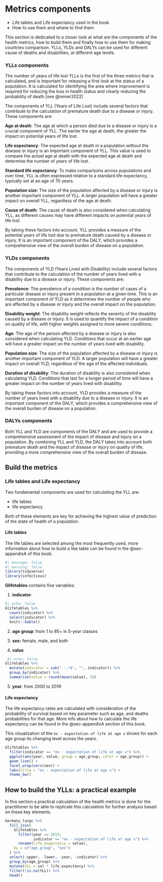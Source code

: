 # Metrics components {#sec-02-Components}

-   Life tables and Life expectancy used in the book
-   How to use them and where to find them

This section is dedicated to a closer look at what are the components of the health metrics, how to build them and finally how to use them for making countries comparison. YLLs, YLDs and DALYs can be used for different cause of deaths and disabilities, at different age levels.

### YLLs components

The number of years of life lost YLLs is the first of the three metrics that is calculated, and is important for releasing a first look at the status of a population. It is calculated for identifying the area where improvement is required for reducing the loss in health status and clearly reducing the probability of death [see @reiner2022]

The components of YLL (Years of Life Lost) include several factors that contribute to the calculation of premature death due to a disease or injury. These components are:

**Age at death**: The age at which a person died due to a disease or injury is a crucial component of YLL. The earlier the age at death, the greater the impact on potential years of life lost.

**Life expectancy**: The expected age at death in a population without the disease or injury is an important component of YLL. This value is used to compare the actual age at death with the expected age at death and determine the number of years of life lost.

**Standard life expectancy**: To make comparisons across populations and over time, YLL is often expressed relative to a standard life expectancy, typically set at an age of 70 years.

**Population size**: The size of the population affected by a disease or injury is another important component of YLL. A larger population will have a greater impact on overall YLL, regardless of the age at death.

**Cause of death**: The cause of death is also considered when calculating YLL, as different causes may have different impacts on potential years of life lost.

By taking these factors into account, YLL provides a measure of the potential years of life lost due to premature death caused by a disease or injury. It is an important component of the DALY, which provides a comprehensive view of the overall burden of disease on a population.

### YLDs components

The components of YLD (Years Lived with Disability) include several factors that contribute to the calculation of the number of years lived with a disability due to a disease or injury. These components are:

**Prevalence**: The prevalence of a condition is the number of cases of a particular disease or injury present in a population at a given time. This is an important component of YLD as it determines the number of people who are affected by a disease or injury and the overall impact on the population.

**Disability weight**: The disability weight reflects the severity of the disability caused by a disease or injury. It is used to quantify the impact of a condition on quality of life, with higher weights assigned to more severe conditions.

**Age**: The age of the person affected by a disease or injury is also considered when calculating YLD. Conditions that occur at an earlier age will have a greater impact on the number of years lived with disability.

**Population size**: The size of the population affected by a disease or injury is another important component of YLD. A larger population will have a greater impact on overall YLD, regardless of the age of the affected individuals.

**Duration of disability**: The duration of disability is also considered when calculating YLD. Conditions that last for a longer period of time will have a greater impact on the number of years lived with disability.

By taking these factors into account, YLD provides a measure of the number of years lived with a disability due to a disease or injury. It is an important component of the DALY, which provides a comprehensive view of the overall burden of disease on a population.

### DALYs components

Both YLL and YLD are components of the DALY and are used to provide a comprehensive assessment of the impact of disease and injury on a population. By combining YLL and YLD, the DALY takes into account both premature death and the impact of disease or injury on quality of life, providing a more comprehensive view of the overall burden of disease.

## Build the metrics

### Life tables and Life expectancy

Two fundamental components are used for calculating the YLL are:

-   life tables
-   life expectancy

Both of these elements are key for achieving the highest value of prediction of the state of health of a population.

#### Life tables

The life tables are selected among the most frequently used, more information about how to build a like table can be found in the @sec-appendixA of this book.

```r
#| message: false
#| warning: false
library(tidyverse)
library(infectious)
```

**Glifetables** contains five variables:

1.  **indicator**:

```r
#| echo: false
Glifetables %>%
  count(indicator) %>%
  select(indicator) %>%
  knitr::kable()
```

2.  **age group**: from 1 to 85+ in 5-year classes

3.  **sex:** female, male, and both

4.  **value**

```r
 #| echo: false
Glifetables %>%
  mutate(indicator = sub(" -.*$", "", indicator)) %>%
  group_by(indicator) %>%
  summarize(value = round(mean(value), 3))
```

5.  **year**: from 2000 to 2019

#### Life expectancy

The life expectancy rates are calculated with consideration of the probability of survival based on key parameter such as age, and deaths probabilities for that age. More info about how to calculate the life expectancy can be found in the @sec-appendixA section of this book.

This visualization of the `ex - expectation of life at age x` shows for each age group its changing level across the years.

```r
Glifetables %>%
  filter(indicator == "ex - expectation of life at age x") %>%
  ggplot(aes(year, value, group = age_group, color = age_group)) +
  geom_line() +
  facet_wrap(vars(sex)) +
  labs(title = "ex - expectation of life at age x") +
  theme_bw()
```

## How to build the YLLs: a practical example

In this section a practical calculation of the health metrics is done for the practitioner to be able to replicate this calculation for further analysis based on these key elements.

```r
Germany_lungc %>%
  full_join(
    Glifetables %>%
      filter(year == 2019,
             indicator == "ex - expectation of life at age x") %>%
      rename(life_expectancy = value),
    by = c("age_group", "sex")
  ) %>%
  select(-upper, -lower, -year, -indicator) %>%
  group_by(age_group) %>%
  mutate(YLL = val * life_expectancy) %>%
  filter(!is.na(YLL)) %>%
  head()
```
